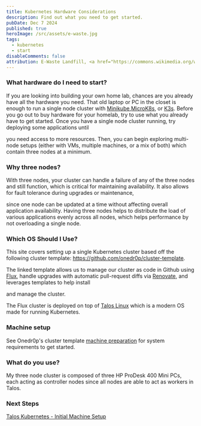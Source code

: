 ```yaml
---
title: Kubernetes Hardware Considerations
description: Find out what you need to get started.
pubDate: Dec 7 2024
published: true
heroImage: /src/assets/e-waste.jpg
tags:
  - kubernetes
  - start
disableComments: false
attribution: E-Waste Landfill, <a href="https://commons.wikimedia.org/wiki/File:E-Waste_Landfill.jpg">George Hotelling</a>, <a href="https://creativecommons.org/licenses/by-sa/2.0">CC BY-SA 2.0</a>, via Wikimedia Commons
---
```


### What hardware do I need to start?

  

If you are looking into building your own home lab, chances are you already have all the hardware you need. That old laptop or PC in the closet is enough to run a single node cluster with [Minikube](https://minikube.sigs.k8s.io/docs/),[MicroK8s](https://microk8s.io/), or [K3s](https://k3s.io/). Before you go out to buy hardware for your homelab, try to use what you already have to get started. Once you have a single node cluster running, try deploying some applications until

you need access to more resources. Then, you can begin exploring multi-node setups (either with VMs, multiple machines, or a mix of both) which contain three nodes at a minimum.

  
  

### Why three nodes?

  

With three nodes, your cluster can handle a failure of any of the three nodes and still function, which is critical for maintaining availability. It also allows for fault tolerance during upgrades or maintenance,

since one node can be updated at a time without affecting overall application availability. Having three nodes helps to distribute the load of various applications evenly across all nodes, which helps performance by not overloading a single node.

  
  

### Which OS Should I Use?

This site covers setting up a single Kubernetes cluster based off the following cluster template: https://github.com/onedr0p/cluster-template.

The linked template allows us to manage our cluster as code in Github using [Flux](https://github.com/fluxcd/flux2), handle upgrades with automatic pull-request diffs via [Renovate](https://www.mend.io/renovate), and leverages templates to help install

and manage the cluster.

  

The Flux cluster is deployed on top of [Talos Linux](https://github.com/siderolabs/talos) which is a modern OS made for running Kubernetes.

  

### Machine setup

  

See Onedr0p's cluster template [machine preparation](https://github.com/onedr0p/cluster-template?tab=readme-ov-file#-machine-preparation) for system requirements to get started.

  

### What do you use?

  

My three node cluster is composed of three HP ProDesk 400 Mini PCs, each acting as controller nodes since all nodes are able to act as workers in Talos.

### Next Steps
[Talos Kubernetes - Initial Machine Setup](../../posts/initial-machine-setup)